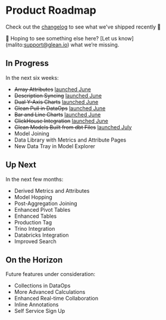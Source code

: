 # Product Roadmap

Check out the [changelog](/changelog) to see what we've shipped recently 🚀 

👀 Hoping to see something else here? [Let us know] (malito:support@glean.io) what we’re missing. 

## In Progress

In the next six weeks:

- <del>Array Attributes</del> [launched June](/changelog/2023_06_30#filter-and-group-array-values)
- <del>Description Syncing</del> [launched June](/changelog/2023_06_30#documentation-synced-from-dbt-and-your-warehouse)
- <del>Dual Y-Axis Charts</del> [launched June](/changelog/2023_06_30#bar--line-charts-and-more)
- <del>Glean Pull in DataOps</del> [launched June](/changelog/2023_06_30#improved-dataops-workflow-with-glean-pull)
- <del>Bar and Line Charts</del> [launched June](/changelog/2023_06_30#bar--line-charts-and-more)
- <del>ClickHouse Integration</del> [launched June](/changelog/2023_06_30#-other-updates-blog-posts--more)
- <del>Glean Models Built from dbt Files</del> [launched July](/docs/data-ops/dbt-integration)
- Model Joining
- Data Library with Metrics and Attribute Pages
- New Data Tray in Model Explorer

## Up Next

In the next few months:

- Derived Metrics and Attributes
- Model Hopping
- Post-Aggregation Joining
- Enhanced Pivot Tables
- Enhanced Tables
- Production Tag
- Trino Integration
- Databricks Integration
- Improved Search

## On the Horizon

Future features under consideration:

- Collections in DataOps
- More Advanced Calculations
- Enhanced Real-time Collaboration
- Inline Annotations
- Self Service Sign Up
